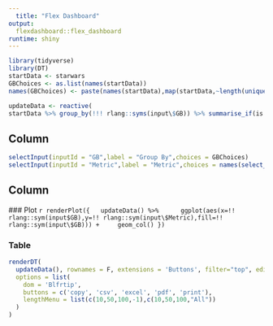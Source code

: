```yaml
---
  title: "Flex Dashboard"
output: 
  flexdashboard::flex_dashboard
runtime: shiny
---
```

  
  ```r
library(tidyverse)
library(DT)
startData <- starwars
GBChoices <- as.list(names(startData))
names(GBChoices) <- paste(names(startData),map(startData,~length(unique(.x))))

updateData <- reactive(
  startData %>% group_by(!!! rlang::syms(input\$GB)) %>% summarise_if(is.numeric,sum,na.rm=T))
```

Column {.sidebar}
------------------------------------------------------------------
  ```r
selectInput(inputId = "GB",label = "Group By",choices = GBChoices)
selectInput(inputId = "Metric",label = "Metric",choices = names(select_if(startData,is.numeric)))
```

Column 
------------------------------------------------------------------
  
  ### Plot
  ```r
renderPlot({
  updateData() %>% 
    ggplot(aes(x=!! rlang::sym(input$GB),y=!! rlang::sym(input\$Metric),fill=!! rlang::sym(input\$GB))) +
    geom_col()
})
```


### Table 
```r
renderDT(
  updateData(), rownames = F, extensions = 'Buttons', filter="top", editable=T,
  options = list(
    dom = 'Blfrtip',
    buttons = c('copy', 'csv', 'excel', 'pdf', 'print'),
    lengthMenu = list(c(10,50,100,-1),c(10,50,100,"All"))
  )
)
```